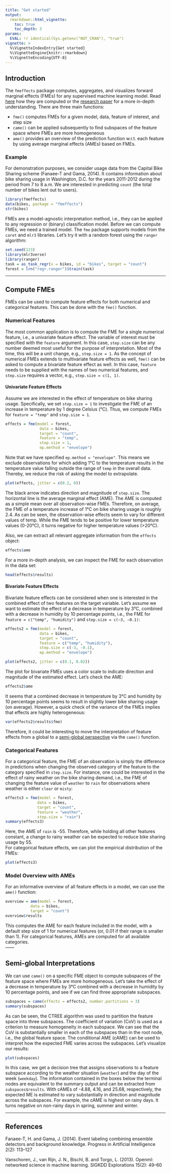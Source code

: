 ```yaml
---
title: "Get started"
output: 
  rmarkdown::html_vignette:
    toc: true
    toc_depth: 3
params:
  EVAL: !r identical(Sys.getenv("NOT_CRAN"), "true")
vignette: >
  %\VignetteIndexEntry{Get started}
  %\VignetteEngine{knitr::rmarkdown}
  %\VignetteEncoding{UTF-8}
---
```


## Introduction

The `fmeffects` package computes, aggregates, and visualizes forward marginal effects (FMEs) for any supervised machine learning model. Read [here][4] how they are computed or the [research paper][1] for a more in-depth understanding. There are three main functions: 

- `fme()` computes FMEs for a given model, data, feature of interest, and step size
- `came()` can be applied subsequently to find subspaces of the feature space where FMEs are more homogeneous
- `ame()` provides an overview of the prediction function w.r.t. each feature by using average marginal effects (AMEs) based on FMEs.

### Example

For demonstration purposes, we consider usage data from the Capital Bike Sharing scheme (Fanaee-T and Gama, 2014). It contains information about bike sharing usage in Washington, D.C. for the years 2011-2012 during the period from 7 to 8 a.m. We are interested in predicting `count` (the total number of bikes lent out to users).

```r
library(fmeffects)
data(bikes, package = "fmeffects")
str(bikes)
```

FMEs are a model-agnostic interpretation method, i.e., they can be applied to any regression or (binary) classification model. Before we can compute FMEs, we need a trained model. The `fme` package supports models from the `caret` and `mlr3` libraries. Let's try it with a random forest using the `ranger` algorithm:

```r
set.seed(123)
library(mlr3verse)
library(ranger)
task = as_task_regr(x = bikes, id = "bikes", target = "count")
forest = lrn("regr.ranger")$train(task)
```

---

## Compute FMEs

FMEs can be used to compute feature effects for both numerical and categorical features. This can be done with the `fme()` function.

### Numerical Features

The most common application is to compute the FME for a single numerical feature, i.e., a univariate feature effect. The variable of interest must be specified with the `feature` argument. In this case, `step.size` can be any number deemed most useful for the purpose of interpretation. Most of the time, this will be a unit change, e.g., `step.size = 1`. As the concept of numerical FMEs extends to multivariate feature effects as well, `fme()` can be asked to compute a bivariate feature effect as well. In this case, `feature` needs to be supplied with the names of two numerical features, and `step.size` requires a vector, e.g., `step.size = c(1, 1)`.

#### Univariate Feature Effects

Assume we are interested in the effect of temperature on bike sharing usage. Specifically, we set `step.size = 1` to investigate the FME of an increase in temperature by 1 degree Celsius (°C). Thus, we compute FMEs for ` feature = "temp"` and `step.size = 1`.

```r
effects = fme(model = forest,
               data = bikes,
               target = "count",
               feature = "temp",
               step.size = 1,
               ep.method = "envelope")
```

Note that we have specified `ep.method = "envelope"`. This means we exclude observations for which adding 1°C to the temperature results in the temperature value falling outside the range of `temp` in the overall data. Thereby, we reduce the risk of asking the model to extrapolate.

```r
plot(effects, jitter = c(0.2, 0))
```

The black arrow indicates direction and magnitude of `step.size`. The horizontal line is the average marginal effect (AME). The AME is computed as a simple mean over all observation-wise FMEs. Therefore, on average, the FME of a temperature increase of 1°C on bike sharing usage is roughly 2.4. As can be seen, the observation-wise effects seem to vary for different values of temp. While the FME tends to be positive for lower temperature values (0-20°C), it turns negative for higher temperature values (>20°C). \

Also, we can extract all relevant aggregate information from the `effects` object:

```r
effects$ame
```

For a more in-depth analysis, we can inspect the FME for each observation in the data set:

```r
head(effects$results)
```


#### Bivariate Feature Effects

Bivariate feature effects can be considered when one is interested in the combined effect of two features on the target variable. Let's assume we want to estimate the effect of a decrease in temperature by 3°C, combined with a decrease in humidity by 10 percentage points, i.e., the FME for `feature = c("temp", "humidity")` and `step.size = c(−3, −0.1)`:

```r
effects2 = fme(model = forest,
               data = bikes,
               target = "count",
               feature = c("temp", "humidity"),
               step.size = c(-3, -0.1),
               ep.method = "envelope")

plot(effects2, jitter = c(0.1, 0.02))
```

The plot for bivariate FMEs uses a color scale to indicate direction and magnitude of the estimated effect. Let's check the AME:

```r
effects2$ame
```

It seems that a combined decrease in temperature by 3°C and humidity by 10 percentage points seems to result in slightly lower bike sharing usage (on average). However, a quick check of the variance of the FMEs implies that effects are highly heterogeneous:

```r
var(effects2$results$fme)
```

Therefore, it could be interesting to move the interpretation of feature effects from a global to a [semi-global perspective][Semi-global Interpretations] via the `came()` function.

### Categorical Features

For a categorical feature, the FME of an observation is simply the difference in predictions when changing the observed category of the feature to the category specified in `step.size`. For instance, one could be interested in the effect of rainy weather on the bike sharing demand, i.e., the FME of changing the feature value of `weather` to `rain` for observations where weather is either `clear` or `misty`:

```r
effects3 = fme(model = forest,
              data = bikes,
              target = "count",
              feature = "weather",
              step.size = "rain")
summary(effects3)
```

Here, the AME of `rain` is -55. Therefore, while holding all other features constant, a change to rainy weather can be expected to reduce bike sharing usage by 55. \
For categorical feature effects, we can plot the empirical distribution of the FMEs:

```r
plot(effects3)
```

### Model Overview with AMEs

For an informative overview of all feature effects in a model, we can use the `ame()` function:

```r
overview = ame(model = forest,
           data = bikes,
           target = "count")
overview$results
```

This computes the AME for each feature included in the model, with a default step size of 1 for numerical features (or, 0.01 if their range is smaller than 1). For categorical features, AMEs are computed for all available categories. \
<!--We can specify a custom subset of features and step sizes using the `features` argument:

```r
overview = ame(model = forest,
               data = bikes,
               target = "count",
               features = c(weather = c("rain", "clear"), temp = -1, humidity = 0.1),
               ep.method = "envelope")
overview$results
```

Again, note that often it is advisable to set `ep.method = "envelope"` so we avoid model extrapolation.
-->
------

## Semi-global Interpretations

We can use `came()` on a specific FME object to compute subspaces of the feature space where FMEs are more homogeneous. Let's take the effect of a decrease in temperature by 3°C combined with a decrease in humidity by 10 percentage points, and see if we can find three appropriate subspaces.

```r
subspaces = came(effects = effects2, number.partitions = 3)
summary(subspaces)
```

As can be seen, the CTREE algorithm was used to partition the feature space into three subspaces. The coefficient of variation (CoV) is used as a criterion to measure homogeneity in each subspace. We can see that the CoV is substantially smaller in each of the subspaces than in the root node, i.e., the global feature space. The conditional AME (cAME) can be used to interpret how the expected FME varies across the subspaces. Let's visualize our results:

```r
plot(subspaces)
```

In this case, we get a decision tree that assigns observations to a feature subspace according to the weather situation (`weather`) and the day of the week (`weekday`). The information contained in the boxes below the terminal nodes are equivalent to the summary output and can be extracted from `subspaces$results`. With cAMEs of -4.88, 4.16, and 25.68, respectively, the expected ME is estimated to vary substantially in direction and magnitude across the subspaces. For example, the cAME is highest on rainy days. It turns negative on non-rainy days in spring, summer and winter.

---

## References

Fanaee-T, H. and Gama, J. (2014). Event labeling combining ensemble detectors and background knowledge. Progress in Artificial Intelligence 2(2): 113–127

Vanschoren, J., van Rijn, J. N., Bischl, B. and Torgo, L. (2013). Openml: networked science in machine learning. SIGKDD Explorations 15(2): 49–60

[1]: https://arxiv.org/abs/2201.08837

[2]: https://www.openml.org/search?type=data&status=active&id=42712

[3]: https://mlr3learners.mlr-org.com/

[4]: https://holgstr.github.io/fmeffects/articles/fme_theory.html
